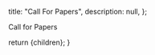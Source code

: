 
  title: "Call For Papers",
  description: null,
};

Call for Papers

  return <MdxLayout metadata={metadata}>{children}</MdxLayout>;
}
